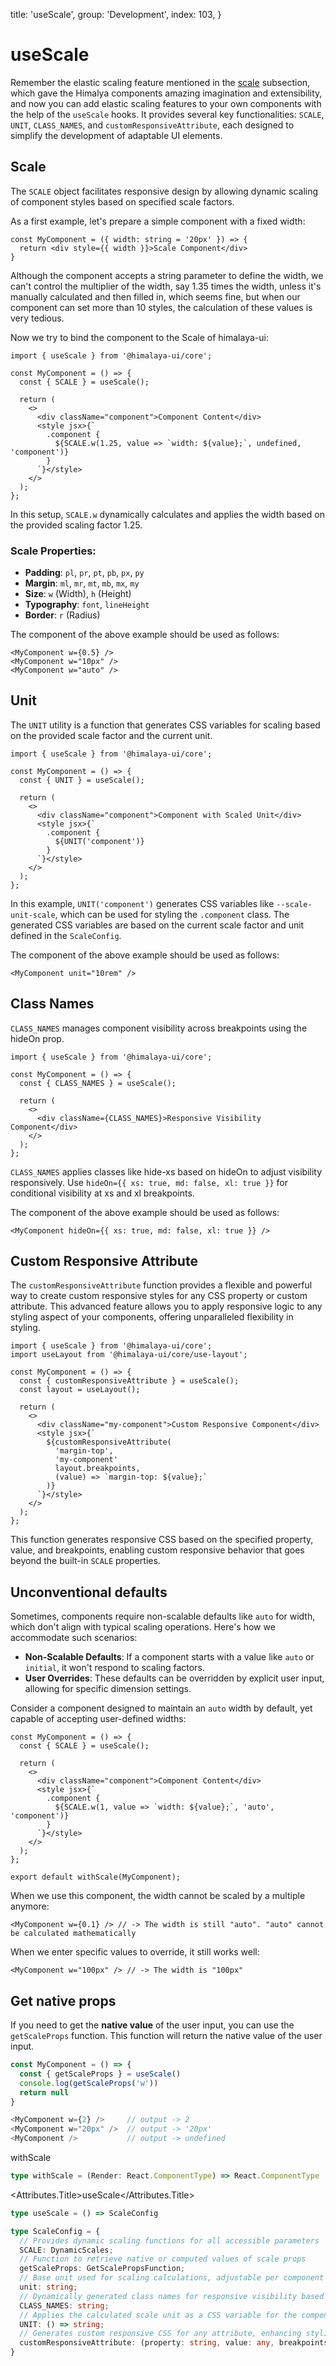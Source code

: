 
  title: 'useScale',
  group: 'Development',
  index: 103,
}

# useScale

Remember the elastic scaling feature mentioned in the [scale](/guide/scale 'Scale') subsection,
which gave the Himalya components amazing imagination and extensibility,
and now you can add elastic scaling features to your own components with the help of the `useScale` hooks. It provides 
several key functionalities: `SCALE`, `UNIT`, `CLASS_NAMES`, and `customResponsiveAttribute`, each designed to simplify the development of adaptable UI elements.

## Scale

The `SCALE` object facilitates responsive design by allowing dynamic scaling of component styles based on specified scale factors. 

As a first example, let's prepare a simple component with a fixed width:
```tsx
const MyComponent = ({ width: string = '20px' }) => {
  return <div style={{ width }}>Scale Component</div>
}
```
Although the component accepts a string parameter to define the width, we can't control the multiplier of the width, say 1.35 times the width, 
unless it's manually calculated and then filled in, which seems fine, but when our component can set more than 10 styles, the calculation of these values is very tedious.

Now we try to bind the component to the Scale of himalaya-ui:

```tsx
import { useScale } from '@himalaya-ui/core';

const MyComponent = () => {
  const { SCALE } = useScale();

  return (
    <>
      <div className="component">Component Content</div>
      <style jsx>{`
        .component {
          ${SCALE.w(1.25, value => `width: ${value};`, undefined, 'component')}
        }
      `}</style>
    </>
  );
};
```
In this setup, `SCALE.w` dynamically calculates and applies the width based on the provided scaling factor 1.25.

### Scale Properties:

- **Padding**: `pl`, `pr`, `pt`, `pb`, `px`, `py`
- **Margin**: `ml`, `mr`, `mt`, `mb`, `mx`, `my`
- **Size**: `w` (Width), `h` (Height)
- **Typography**: `font`, `lineHeight`
- **Border**: `r` (Radius)

The component of the above example should be used as follows:

```tsx
<MyComponent w={0.5} />
<MyComponent w="10px" />
<MyComponent w="auto" />
```

## Unit
The `UNIT` utility is a function that generates CSS variables for scaling based on the provided scale factor and the current unit. 

```tsx
import { useScale } from '@himalaya-ui/core';

const MyComponent = () => {
  const { UNIT } = useScale();

  return (
    <>
      <div className="component">Component with Scaled Unit</div>
      <style jsx>{`
        .component {
          ${UNIT('component')}
        }
      `}</style>
    </>
  );
};
```
In this example, `UNIT('component')` generates CSS variables like `--scale-unit-scale`, which can be used for styling the `.component` class. 
The generated CSS variables are based on the current scale factor and unit defined in the `ScaleConfig`.

The component of the above example should be used as follows:

```tsx
<MyComponent unit="10rem" />
```

## Class Names
`CLASS_NAMES` manages component visibility across breakpoints using the hideOn prop.

```tsx
import { useScale } from '@himalaya-ui/core';

const MyComponent = () => {
  const { CLASS_NAMES } = useScale();

  return (
    <>
      <div className={CLASS_NAMES}>Responsive Visibility Component</div>
    </>
  );
};
```
`CLASS_NAMES` applies classes like hide-xs based on hideOn to adjust visibility responsively. Use `hideOn={{ xs: true, md: false, xl: true }}` 
for conditional visibility at xs and xl breakpoints.

The component of the above example should be used as follows:

```tsx
<MyComponent hideOn={{ xs: true, md: false, xl: true }} />
```

## Custom Responsive Attribute
The `customResponsiveAttribute` function provides a flexible and powerful way to create custom responsive styles for any CSS property or custom attribute.
This advanced feature allows you to apply responsive logic to any styling aspect of your components, offering unparalleled flexibility in styling.


```tsx
import { useScale } from '@himalaya-ui/core';
import useLayout from '@himalaya-ui/core/use-layout';

const MyComponent = () => {
  const { customResponsiveAttribute } = useScale();
  const layout = useLayout();

  return (
    <>
      <div className="my-component">Custom Responsive Component</div>
      <style jsx>{`
        ${customResponsiveAttribute(
          'margin-top', 
          'my-component'
          layout.breakpoints, 
          (value) => `margin-top: ${value};`
        )}
      `}</style>
    </>
  );
};
```
This function generates responsive CSS based on the specified property, value, and breakpoints, enabling custom responsive behavior that goes
beyond the built-in `SCALE` properties.


## Unconventional defaults

Sometimes, components require non-scalable defaults like `auto` for width, which don't align with typical scaling operations. 
Here's how we accommodate such scenarios:

- **Non-Scalable Defaults**: If a component starts with a value like `auto` or `initial`, it won't respond to scaling factors.
- **User Overrides**: These defaults can be overridden by explicit user input, allowing for specific dimension settings.

Consider a component designed to maintain an `auto` width by default, yet capable of accepting user-defined widths:

```tsx
const MyComponent = () => {
  const { SCALE } = useScale();

  return (
    <>
      <div className="component">Component Content</div>
      <style jsx>{`
        .component {
          ${SCALE.w(1, value => `width: ${value};`, 'auto', 'component')}
        }
      `}</style>
    </>
  );
};

export default withScale(MyComponent);
```

When we use this component, the width cannot be scaled by a multiple anymore:

```tsx
<MyComponent w={0.1} /> // -> The width is still "auto". "auto" cannot be calculated mathematically
```

When we enter specific values to override, it still works well:

```tsx
<MyComponent w="100px" /> // -> The width is "100px"
```

## Get native props
If you need to get the **native value** of the user input, you can use the `getScaleProps` function. This function will return the native value of the user input.

```ts
const MyComponent = () => {
  const { getScaleProps } = useScale()
  console.log(getScaleProps('w'))
  return null
}

<MyComponent w={2} />     // output -> 2
<MyComponent w="20px" />  // output -> '20px'
<MyComponent />           // output -> undefined
```

<Attributes edit="/app/hooks/use-scale.mdx">
<Attributes.Title>withScale</Attributes.Title>

```ts
type withScale = (Render: React.ComponentType) => React.ComponentType
```

<Attributes.Title>useScale</Attributes.Title>

```ts
type useScale = () => ScaleConfig

type ScaleConfig = {
  // Provides dynamic scaling functions for all accessible parameters
  SCALE: DynamicScales;
  // Function to retrieve native or computed values of scale props
  getScaleProps: GetScalePropsFunction;
  // Base unit used for scaling calculations, adjustable per component
  unit: string;
  // Dynamically generated class names for responsive visibility based on 'hideOn' prop
  CLASS_NAMES: string;
  // Applies the calculated scale unit as a CSS variable for the component
  UNIT: () => string;
  // Generates custom responsive CSS for any attribute, enhancing styling flexibility
  customResponsiveAttribute: (property: string, value: any, breakpoints: BreakpointInterface, className?: string) => string;
}
```

</Attributes>
